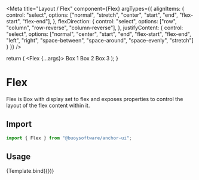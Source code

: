 
<Meta title="Layout / Flex" component={Flex} 
  argTypes={{
    alignItems: {
      control: "select",
      options: ["normal", "stretch", "center", "start", "end", "flex-start", "flex-end"],
    },
    flexDirection: {
      control: "select",
      options: ["row", "column", "row-reverse", "column-reverse"],
    },
    justifyContent: {
      control: "select",
      options: ["normal", "center", "start", "end", "flex-start", "flex-end", "left", "right", "space-between", "space-around", "space-evenly", "stretch"]
    }
  }}
/>

  return (
    <Flex {...args}>
      <Box height="100px" width="100px" bg="teal">Box 1</Box>
      <Box height="100px" width="30px" bg="tomato">Box 2</Box>
      <Box height="100px" width="150px" bg="yellow">Box 3</Box>
    </Flex>
  );
}

# Flex

Flex is Box with display set to flex and exposes properties to control the layout of the flex content within it.

## Import

```javascript
import { Flex } from "@buoysoftware/anchor-ui";
```

## Usage

<Canvas>
  <Story name="Flex">{Template.bind({})}</Story>
</Canvas>
